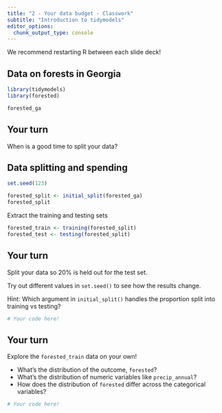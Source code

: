 ```yaml
---
title: "2 - Your data budget - Classwork"
subtitle: "Introduction to tidymodels"
editor_options: 
  chunk_output_type: console
---
```


We recommend restarting R between each slide deck!

## Data on forests in Georgia

```r
library(tidymodels)
library(forested)

forested_ga
```

## Your turn

When is a good time to split your data?

## Data splitting and spending

```r
set.seed(123)

forested_split <- initial_split(forested_ga)
forested_split
```

Extract the training and testing sets

```r
forested_train <- training(forested_split)
forested_test <- testing(forested_split)
```

## Your turn

Split your data so 20% is held out for the test set.

Try out different values in `set.seed()` to see how the results change.

Hint: Which argument in `initial_split()` handles the proportion split into training vs testing?

```r
# Your code here!

```

## Your turn

Explore the `forested_train` data on your own!

* What's the distribution of the outcome, `forested`?
* What's the distribution of numeric variables like `precip_annual`?
* How does the distribution of `forested` differ across the categorical variables?

```r
# Your code here!

```
